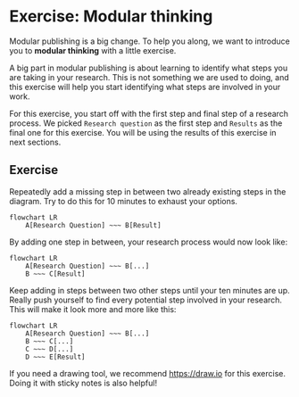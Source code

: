 # Exercise: Modular thinking {.unnumbered}

Modular publishing is a big change. To help you along, we want to introduce you to **modular thinking** with a little exercise. 

A big part in modular publishing is about learning to identify what steps you are taking in your research. This is not something we are used to doing, and this exercise will help you start identifying what steps are involved in your work.

For this exercise, you start off with the first step and final step of a research process. We picked `Research question` as the first step and `Results` as the final one for this exercise. You will be using the results of this exercise in next sections. 

:::{.callout-note}
# Exercise 

Repeatedly add a missing step in between two already existing steps in the diagram. Try to do this for 10 minutes to exhaust your options. 
:::

```mermaid
flowchart LR
    A[Research Question] ~~~ B[Result]
```

By adding one step in between, your research process would now look like:
```mermaid
flowchart LR
    A[Research Question] ~~~ B[...]
    B ~~~ C[Result]
```

Keep adding in steps between two other steps until your ten minutes are up. Really push yourself to find every potential step involved in your research. This will make it look more and more like this:

```mermaid
flowchart LR
    A[Research Question] ~~~ B[...]
    B ~~~ C[...]
    C ~~~ D[...]
    D ~~~ E[Result]
```

:::{.callout-tip}
If you need a drawing tool, we recommend <https://draw.io> for this exercise. Doing it with sticky notes is also helpful! 
:::
